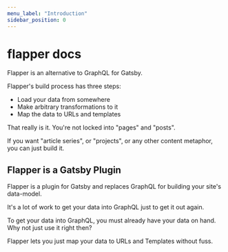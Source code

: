 ```yaml
---
menu_label: "Introduction"
sidebar_position: 0
---
```



# **flapper** docs

Flapper is an alternative to GraphQL for Gatsby.

Flapper's build process has three steps:

-   Load your data from somewhere
-   Make arbitrary transformations to it
-   Map the data to URLs and templates

That really is it. You're not locked into "pages" and "posts".

If you want "article series", or "projects", or any other content metaphor, you can just build it.

## Flapper is a Gatsby Plugin

Flapper is a plugin for Gatsby and replaces GraphQL for building your site's data-model.

It's a lot of work to get your data into GraphQL just to get it out again.

To get your data into GraphQL, you must already have your data on hand. Why not just use it right then?

Flapper lets you just map your data to URLs and Templates without fuss.
